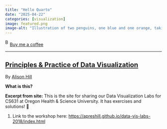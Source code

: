 ```yaml
---
title: "Hello Quarto"
date: "2025-04-22"
categories: [visualization]
image: featured.png
image-alt: "Illustration of two penguins, one blue and one orange, taking a selfie with a selfie stick. The moon in the background looks like the Quarto logo."
---
```



<link href="https://fonts.googleapis.com/css?family=Cookie" rel="stylesheet"><a class="bmc-button" target="_blank" href="https://www.buymeacoffee.com/JoscelinRocha">![Buy me a coffee](https://cdn.buymeacoffee.com/buttons/bmc-new-btn-logo.svg){alt="Buy me a coffee" width="15" height="21"}Buy me a coffee</a>

------------------------------------------------------------------------


## [Principles & Practice of Data Visualization](https://apreshill.github.io/data-vis-labs-2018/index.html)

By [Alison Hill](https://apreshill.github.io/data-vis-labs-2018/index.html)

**What is this?**

**Excerpt from site:** This is the site for sharing our Data Visualization Labs for CS631 at Oregon Health & Science University.
It has exercises and solutions!
💯

1.  Link to the workshop here: <https://apreshill.github.io/data-vis-labs-2018/index.html>